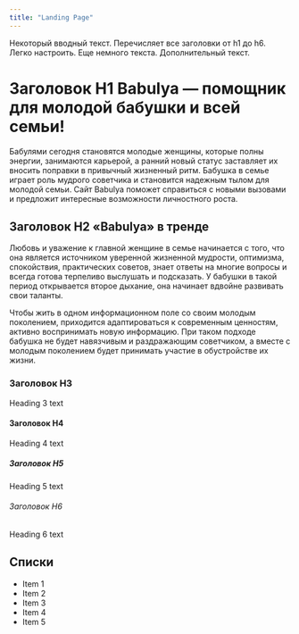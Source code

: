 ```yaml
---
title: "Landing Page"
---
```


Некоторый вводный текст. Перечисляет все заголовки от h1 до h6. Легко настроить. Еще немного текста. Дополнительный текст.

# Заголовок H1 Babulya — помощник для молодой бабушки и всей семьи!

Бабулями сегодня становятся молодые женщины, которые полны энергии, занимаются карьерой, а ранний новый статус заставляет их вносить поправки в привычный жизненный ритм. Бабушка в семье играет роль мудрого советчика и становится надежным тылом для молодой семьи. Сайт Babulya поможет справиться с новыми вызовами и предложит интересные возможности личностного роста.


## Заголовок H2 «Babulya» в тренде

Любовь и уважение к главной женщине в семье начинается с того, что она является источником уверенной жизненной мудрости, оптимизма, спокойствия, практических советов, знает ответы на многие вопросы и всегда готова терпеливо выслушать и подсказать. У бабушки в такой период открывается второе дыхание, она начинает вдвойне развивать свои таланты.

Чтобы жить в одном информационном поле со своим молодым поколением, приходится адаптироваться к современным ценностям, активно воспринимать новую информацию. При таком подходе бабушка не будет навязчивым и раздражающим советчиком, а вместе с молодым поколением будет принимать участие в обустройстве их жизни.


### Заголовок H3
Heading 3 text

#### Заголовок H4
Heading 4 text

##### Заголовок H5
Heading 5 text

###### Заголовок H6
Heading 6 text

## Списки
- Item 1
- Item 2
- Item 3
- Item 4
- Item 5
